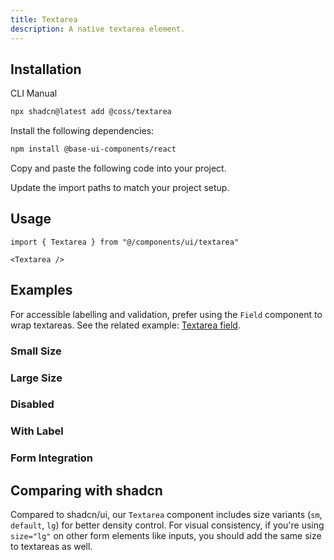 ```yaml
---
title: Textarea
description: A native textarea element.
---
```


<ComponentPreview
  name="textarea-demo"
  className="[&_.preview>*]:w-full [&_.preview>*]:max-w-64"
/>

## Installation

<CodeTabs>

<TabsList>
  <TabsTab value="cli">CLI</TabsTab>
  <TabsTab value="manual">Manual</TabsTab>
</TabsList>
<TabsPanel value="cli">

```bash
npx shadcn@latest add @coss/textarea
```

</TabsPanel>

<TabsPanel value="manual">

<Steps>

<Step>Install the following dependencies:</Step>

```bash
npm install @base-ui-components/react
```

<Step>Copy and paste the following code into your project.</Step>

<ComponentSource name="textarea" title="components/ui/textarea.tsx" />

<Step>Update the import paths to match your project setup.</Step>

</Steps>

</TabsPanel>

</CodeTabs>

## Usage

```tsx
import { Textarea } from "@/components/ui/textarea"
```

```tsx
<Textarea />
```

## Examples

For accessible labelling and validation, prefer using the `Field` component to wrap textareas. See the related example: [Textarea field](/ui/docs/components/field#textarea-field).

### Small Size

<ComponentPreview
  name="textarea-sm"
  className="[&_.preview>*]:w-full [&_.preview>*]:max-w-64"
/>

### Large Size

<ComponentPreview
  name="textarea-lg"
  className="[&_.preview>*]:w-full [&_.preview>*]:max-w-64"
/>

### Disabled

<ComponentPreview
  name="textarea-disabled"
  className="[&_.preview>*]:w-full [&_.preview>*]:max-w-64"
/>

### With Label

<ComponentPreview
  name="textarea-with-label"
  className="[&_.preview>*]:w-full [&_.preview>*]:max-w-64"
/>

### Form Integration

<ComponentPreview
  name="textarea-form"
  className="[&_.preview>*]:w-full [&_.preview>*]:max-w-64"
/>

## Comparing with shadcn

Compared to shadcn/ui, our `Textarea` component includes size variants (`sm`, `default`, `lg`) for better density control. For visual consistency, if you're using `size="lg"` on other form elements like inputs, you should add the same size to textareas as well.
